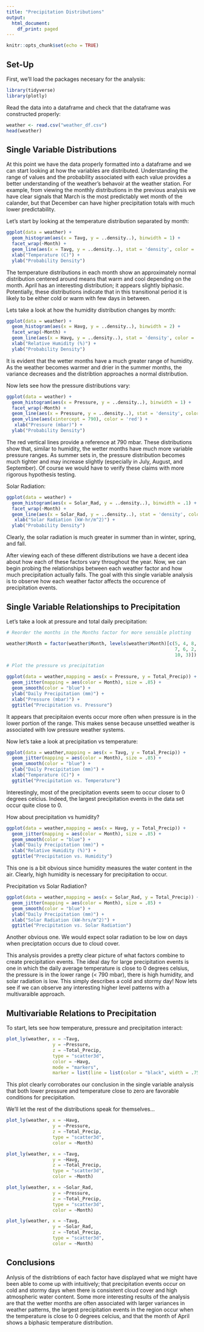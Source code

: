 ```yaml
---
title: "Precipitation Distributions"
output:
  html_document:
    df_print: paged
---
```


```r
knitr::opts_chunk$set(echo = TRUE)
```

## Set-Up

First, we'll load the packages necesary for the analysis:

```r
library(tidyverse)
library(plotly)
```

Read the data into a dataframe and check that the dataframe was constructed properly:

```r
weather <- read.csv("weather_df.csv")
head(weather)
```

## Single Variable Distributions

At this point we have the data properly formatted into a dataframe and we can start looking at how the variables are distributed. Understanding the range of values and the probability associated with each value provides a better understanding of the weather's behavoir at the weather station. For example, from viewing the monthly distributions in the previous analysis we have clear signals that March is the most predictably wet month of the calander, but that December can have higher precipitation totals with much lower predictability. 

Let's start by looking at the temperature distribution separated by month:

```r
ggplot(data = weather) +
  geom_histogram(aes(x = Tavg, y = ..density..), binwidth = 1) +
  facet_wrap(~Month) +
  geom_line(aes(x = Tavg, y = ..density..), stat = 'density', color = 'blue') +
  xlab("Temperature (C)") +
  ylab("Probability Density")
```

The temperature distributions in each month show an approximately normal distribution centered around means that warm and cool depending on the month. April has an interesting distribution; it appears slightly biphasic. Potentially, these distributions indicate that in this transitional period it is likely to be either cold or warm with few days in between. 

Lets take a look at how the humidity distribution changes by month:

```r
ggplot(data = weather) +
  geom_histogram(aes(x = Havg, y = ..density..), binwidth = 2) +
  facet_wrap(~Month) +
  geom_line(aes(x = Havg, y = ..density..), stat = 'density', color = 'blue') +
  xlab("Relative Humidity (%)") +
  ylab("Probability Density")
```

It is evident that the wetter months have a much greater range of humidity. As the weather becomes warmer and drier in the summer months, the variance decreases and the distribtion approaches a normal distribution. 

Now lets see how the pressure distributions vary:

```r
ggplot(data = weather) +
  geom_histogram(aes(x = Pressure, y = ..density..), binwidth = 1) +
  facet_wrap(~Month) +
  geom_line(aes(x = Pressure, y = ..density..), stat = 'density', color = 'blue') +
  geom_vline(aes(xintercept = 790), color = 'red') +
   xlab("Pressure (mbar)") +
  ylab("Probability Density")
```

The red vertical lines provide a reference at 790 mbar. These distributions show that, similar to humidity, the wetter months have much more variable pressure ranges. As summer sets in, the pressure distribution becomes much tighter and may increase slightly (especially in July, August, and September). Of course we would have to verify these claims with more rigorous hypothesis testing. 

Solar Radiation:

```r
ggplot(data = weather) +
  geom_histogram(aes(x = Solar_Rad, y = ..density..), binwidth = .1) +
  facet_wrap(~Month) +
  geom_line(aes(x = Solar_Rad, y = ..density..), stat = 'density', color = 'blue') +
   xlab("Solar Radiation (kW-hr/m^2)") +
  ylab("Probability Density")
```

Clearly, the solar radiation is much greater in summer than in winter, spring, and fall. 

After viewing each of these different distributions we have a decent idea about how each of these factors vary throughout the year. Now, we can begin probing the relationships between each weather factor and how much precipitation actually falls. The goal with this single variable analysis is to observe how each weather factor affects the occurence of precipitation events. 

## Single Variable Relationships to Precipitation

Let's take a look at pressure and total daily precipitation:

```r
# Reorder the months in the Months factor for more sensible plotting

weather$Month = factor(weather$Month, levels(weather$Month)[c(5, 4, 8, 1, 9, 
                                                              7, 6, 2, 12, 11, 
                                                              10, 3)])
```
```r
# Plot the pressure vs precipitation 

ggplot(data = weather,mapping = aes(x = Pressure, y = Total_Precip)) +
  geom_jitter(mapping = aes(color = Month), size = .85) +
  geom_smooth(color = "blue") +
  ylab("Daily Precipitation (mm)") +
  xlab("Pressure (mbar)") +
  ggtitle("Precipitation vs. Pressure")
```

It appears that precipitaion events occur more often when pressure is in the lower portion of the range. This makes sense because unsettled weather is associated with low pressure weather systems. 

Now let's take a look at precipitation vs temperature:

```r
ggplot(data = weather,mapping = aes(x = Tavg, y = Total_Precip)) +
  geom_jitter(mapping = aes(color = Month), size = .85) +
  geom_smooth(color = "blue") +
  ylab("Daily Precipitation (mm)") +
  xlab("Temperature (C)") +
  ggtitle("Precipitation vs. Temperature")
```

Interestingly, most of the precipitation events seem to occur closer to 0 degrees celcius. Indeed, the largest precipitation events in the data set occur quite close to 0. 

How about precipitation vs humidity?

```r
ggplot(data = weather,mapping = aes(x = Havg, y = Total_Precip)) +
  geom_jitter(mapping = aes(color = Month), size = .85) +
  geom_smooth(color = "blue") +
  ylab("Daily Precipitation (mm)") +
  xlab("Relative Humidity (%)") +
  ggtitle("Precipitation vs. Humidity")
```

This one is a bit obvious since humidity measures the water content in the air. Clearly, high humidity is necessary for precipitation to occur.

Precipitation vs Solar Radiation?

```r
ggplot(data = weather,mapping = aes(x = Solar_Rad, y = Total_Precip)) +
  geom_jitter(mapping = aes(color = Month), size = .85) +
  geom_smooth(color = "blue") +
  ylab("Daily Precipitation (mm)") +
  xlab("Solar Radiation (kW-hrs/m^2)") +
  ggtitle("Precipitation vs. Solar Radiation")
```

Another obvious one. We would expect solar radiation to be low on days when preciptation occurs due to cloud cover. 

This analysis provides a pretty clear picture of what factors combine to create precipitation events. The ideal day for large precipitation events is one in which the daily average temperature is close to 0 degrees celsius, the pressure is in the lower range (< 790 mbar), there is high humidity, and solar radiation is low. This simply describes a cold and stormy day! Now lets see if we can observe any interesting higher level patterns with a multivaraible approach.

## Multivariable Relations to Precipitation

To start, lets see how temperature, pressure and precipitation interact:

```r
plot_ly(weather, x = ~Tavg, 
                 y = ~Pressure, 
                 z = ~Total_Precip, 
                 type = "scatter3d", 
                 color = ~Havg,
                 mode = "markers",
                 marker = list(line = list(color = "black", width = .75)))
```

This plot clearly corroborates our conclusion in the single variable analysis that both lower pressure and temperature close to zero are favorable conditions for precipitation.

We'll let the rest of the distributions speak for themselves...


```r
plot_ly(weather, x = ~Havg, 
                 y = ~Pressure, 
                 z = ~Total_Precip, 
                 type = "scatter3d", 
                 color = ~Month)
```



```r
plot_ly(weather, x = ~Tavg, 
                 y = ~Havg, 
                 z = ~Total_Precip, 
                 type = "scatter3d", 
                 color = ~Month)
```


```r
plot_ly(weather, x = ~Solar_Rad, 
                 y = ~Pressure, 
                 z = ~Total_Precip, 
                 type = "scatter3d", 
                 color = ~Month)
```


```r
plot_ly(weather, x = ~Tavg, 
                 y = ~Solar_Rad, 
                 z = ~Total_Precip, 
                 type = "scatter3d", 
                 color = ~Month)
```


## Conclusions

Anlysis of the distribtions of each factor have displayed what we might have been able to come up with intuitively; that precipitation events occur on cold and stormy days when there is consistent cloud cover and high atmospheric water content. Some more interesting results of the analysis are that the wetter months are often associated with larger variances in weather patterns, the largest precipitation events in the region occur when the temperature is close to 0 degrees celcius, and that the month of April shows a biphasic temperature distribution. 